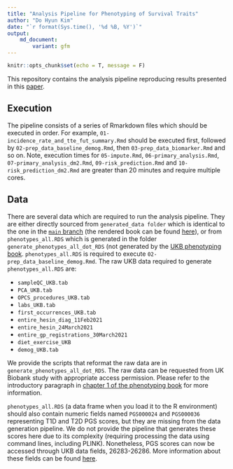```yaml
---
title: "Analysis Pipeline for Phenotyping of Survival Traits"
author: "Do Hyun Kim"
date: "`r format(Sys.time(), '%d %B, %Y')`"
output:
    md_document:
        variant: gfm
---
```


```r
knitr::opts_chunk$set(echo = T, message = F)
```


This repository contains the analysis pipeline reproducing results presented in this [paper]().

## Execution

The pipeline consists of a series of Rmarkdown files which should be executed in order. For example, `01-incidence_rate_and_tte_fut_summary.Rmd` should be executed first, followed by `02-prep_data_baseline_demog.Rmd`, then `03-prep_data_biomarker.Rmd ` and so on. Note, execution times for `05-impute.Rmd`, `06-primary_analysis.Rmd`, `07-primary_analysis_dm2.Rmd`, `09-risk_prediction.Rmd` and `10-risk_prediction_dm2.Rmd` are greater than 20 minutes and require multiple cores.

## Data

There are several data which are required to run the analysis pipeline. They are either directly sourced from `generated_data folder` which is identical to the one in the [`main` branch](https://github.com/dohyunkim116/ukbiobank-phenotyping-book/tree/main) (the rendered book can be found [here](https://dohyunkim116.github.io/ukbiobank-phenotyping-book/)), or from `phenotypes_all.RDS` which is generated in the folder `generate_phenotypes_all_dot_RDS` (not generated by the [UKB phenotyping book](https://dohyunkim116.github.io/ukbiobank-phenotyping-book/). `phenotypes_all.RDS` is required to execute `02-prep_data_baseline_demog.Rmd`. The raw UKB data required to generate `phenotypes_all.RDS` are:

- `sampleQC_UKB.tab`
- `PCA_UKB.tab`
- `OPCS_procedures_UKB.tab`
- `labs_UKB.tab`
- `first_occurrences_UKB.tab`
- `entire_hesin_diag_11Feb2021`
- `entire_hesin_24March2021`
- `entire_gp_registrations_30March2021`
- `diet_exercise_UKB`
- `demog_UKB.tab`

We provide the scripts that reformat the raw data are in `generate_phenotypes_all_dot_RDS`. The raw data can be requested from UK Biobank study with appropriate access permission. Please refer to the introductory paragraph in [chapter 1 of the phenotyping book](https://dohyunkim116.github.io/ukbiobank-phenotyping-book/1-reformat-raw-data.html#reformat-raw-data) for more information.

\par

`phenotypes_all.RDS` (a data frame when you load it to the R environment) should also contain numeric fields named `PGS000024` and `PGS000036` representing T1D and T2D PGS scores, but they are missing from the data generation pipeline. We do not provide the pipeline that generates these scores here due to its complexity (requiring processing the data using command lines, including PLINK). Nonetheless, PGS scores can now be accessed through UKB data fields, 26283-26286. More information about these fields can be found [here](https://biobank.ndph.ox.ac.uk/showcase/label.cgi?id=300).














